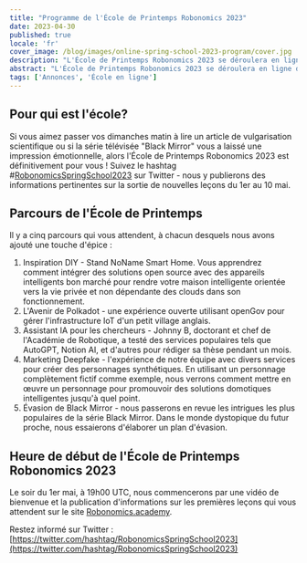```yaml
---
title: "Programme de l'École de Printemps Robonomics 2023"
date: 2023-04-30
published: true
locale: 'fr'
cover_image: /blog/images/online-spring-school-2023-program/cover.jpg
description: "L'École de Printemps Robonomics 2023 se déroulera en ligne du 1er au 10 mai. Vous pouvez vous attendre à cinq parcours de formation, chacun dédié à l'application des technologies Internet les plus modernes pour un usage personnel, professionnel et domestique."
abstract: "L'École de Printemps Robonomics 2023 se déroulera en ligne du 1er au 10 mai. Vous pouvez vous attendre à cinq parcours de formation, chacun dédié à l'application des technologies Internet les plus modernes pour un usage personnel, professionnel et domestique."
tags: ['Annonces', 'École en ligne']
---
```


## Pour qui est l'école?

Si vous aimez passer vos dimanches matin à lire un article de vulgarisation scientifique ou si la série télévisée "Black Mirror" vous a laissé une impression émotionnelle, alors l'École de Printemps Robonomics 2023 est définitivement pour vous ! Suivez le hashtag #[RobonomicsSpringSchool2023](https://twitter.com/search?q=%2523RobonomicsSpringSchool2023) sur Twitter - nous y publierons des informations pertinentes sur la sortie de nouvelles leçons du 1er au 10 mai.

## Parcours de l'École de Printemps

Il y a cinq parcours qui vous attendent, à chacun desquels nous avons ajouté une touche d'épice :

1. Inspiration DIY - Stand NoName Smart Home. Vous apprendrez comment intégrer des solutions open source avec des appareils intelligents bon marché pour rendre votre maison intelligente orientée vers la vie privée et non dépendante des clouds dans son fonctionnement.
2. L'Avenir de Polkadot - une expérience ouverte utilisant openGov pour gérer l'infrastructure IoT d'un petit village anglais.
3. Assistant IA pour les chercheurs - Johnny B, doctorant et chef de l'Académie de Robotique, a testé des services populaires tels que AutoGPT, Notion AI, et d'autres pour rédiger sa thèse pendant un mois.
4. Marketing Deepfake - l'expérience de notre équipe avec divers services pour créer des personnages synthétiques. En utilisant un personnage complètement fictif comme exemple, nous verrons comment mettre en œuvre un personnage pour promouvoir des solutions domotiques intelligentes jusqu'à quel point.
5. Évasion de Black Mirror - nous passerons en revue les intrigues les plus populaires de la série Black Mirror. Dans le monde dystopique du futur proche, nous essaierons d'élaborer un plan d'évasion.

## Heure de début de l'École de Printemps Robonomics 2023

Le soir du 1er mai, à 19h00 UTC, nous commencerons par une vidéo de bienvenue et la publication d'informations sur les premières leçons qui vous attendent sur le site [Robonomics.academy](http://robonomics.academy/).

Restez informé sur Twitter : [https://twitter.com/hashtag/RobonomicsSpringSchool2023](https://twitter.com/hashtag/RobonomicsSpringSchool2023)